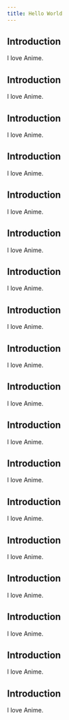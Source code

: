 ```yaml
---
title: Hello World
---
```


## Introduction

I love Anime.
## Introduction

I love Anime.
## Introduction

I love Anime.
## Introduction

I love Anime.
## Introduction

I love Anime.
## Introduction

I love Anime.
## Introduction

I love Anime.
## Introduction

I love Anime.
## Introduction

I love Anime.
## Introduction

I love Anime.
## Introduction

I love Anime.
## Introduction

I love Anime.
## Introduction

I love Anime.
## Introduction

I love Anime.
## Introduction

I love Anime.
## Introduction

I love Anime.
## Introduction

I love Anime.
## Introduction

I love Anime.